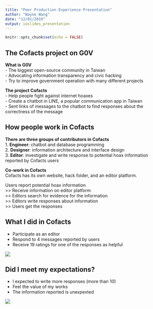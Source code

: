 ```yaml
---
title: "Peer Production Experience Presentation"
author: "Wayne Wang"
date: "12/01/2019"
output: ioslides_presentation
---
```


```r
knitr::opts_chunk$set(echo = FALSE)
```

## The Cofacts project on G0V

**What is G0V**\
- The biggest open-source community in Taiwan\
- Advocating information transparency and civic hacking\
- Try to improve government operation with many different projects\

**The project Cofacts**\
- Help people fight against internet hoaxes\
- Create a chatbot in LINE, a popular communication app in Taiwan\
- Sent links of messages to the chatbot to find responses about the correctness of the message\


## How people work in Cofacts\
**There are three groups of contributors in Cofacts**\
1. **Engineer**: chatbot and database programming\
2. **Designer**: information architecture and interface design\
3. **Editor**: investigate and write response to potential hoax information reported by Cofacts users\

**Co-work in Cofacts**\
Cofacts has its own website, hack folder, and an editor platform.

Users report potential hoax information\
>> Receive information on editor platform\
>> Editors search for evidence for the information\
>> Editors write responses about information\
>> Users get the responses

## What I did in Cofacts
- Participate as an editor
- Respond to 4 messages reported by users
- Receive 19 ratings for one of the responses as helpful

![](Response.png)

## Did I meet my expectations?
- I expected to write more responses (more than 10)
- Feel the value of my works
- The information reported is unexpexted

![](Platform.png)